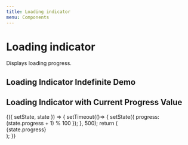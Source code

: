 ```yaml
---
title: Loading indicator
menu: Components
---
```



# Loading indicator
Displays loading progress.

<Props of={LoadingIndicator} />

## Loading Indicator Indefinite Demo

<Playground>
  <LoadingIndicator />
</Playground>


## Loading Indicator with Current Progress Value

<Playground>
  <Component initialState={{ progress: 0 }}>
  {({ setState, state }) => {
    setTimeout(()=> {
        setState({ progress: (state.progress + 1) % 100 });
    }, 500);
    return (
      <div>
        <LoadingIndicator loadingPercent={state.progress}/> 
        {state.progress}
      </div>
    );
  }}
  </Component>
</Playground>
